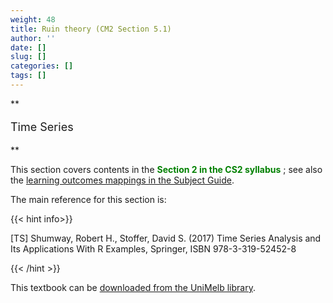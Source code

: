 ```yaml
---
weight: 48
title: Ruin theory (CM2 Section 5.1)
author: ''
date: []
slug: []
categories: []
tags: []
---
```


**<p style="font-size:18px;">Time Series</p>**

This section covers contents in the <span style="color: green;"> **Section 2 in the CS2 syllabus** </span>; see also the [learning outcomes mappings in the Subject Guide](../0-subject-guide/SILO).

The main reference for this section is:

{{< hint info>}}

[TS] Shumway, Robert H., Stoffer, David S. (2017) Time Series Analysis and Its Applications With R Examples, Springer, ISBN 978-3-319-52452-8

{{< /hint >}}

This textbook can be [downloaded from the UniMelb library](https://discovery.ebsco.com/linkprocessor/external?resource=https%3A%2F%2Fgo.openathens.net%2Fredirector%2Funimelb.edu.au%3Furl%3Dhttp%253A%252F%252Flink.springer.com%252F10.1007%252F978-3-319-52452-8&an=melb.b7185977&db=cat00006a&title=Time+series+analysis+and+its+applications+%3A+with+R+examples+%2F+Robert+H.+Shumway%2C+David+S.+Stoffer.&text=Connect+to+ebook+%28University+of+Melbourne+only%29&type=external).

<!-- [other](https://discovery.ebsco.com/linkprocessor/plink?id=df180914-f241-3634-a7c4-443d18f01dc3) -->